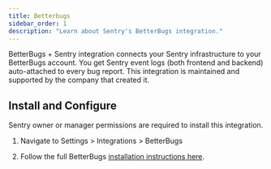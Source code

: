 ```yaml
---
title: Betterbugs
sidebar_order: 1
description: "Learn about Sentry's BetterBugs integration."
---
```


BetterBugs + Sentry integration connects your Sentry infrastructure to your BetterBugs account. You get Sentry event logs (both frontend and backend) auto-attached to every bug report.
This integration is maintained and supported by the company that created it.

## Install and Configure

<Alert>

Sentry owner or manager permissions are required to install this integration.

</Alert>

1. Navigate to Settings > Integrations > BetterBugs

2. Follow the full BetterBugs [installation instructions here](https://docs.betterbugs.io/product-features/integrations/sentry).
